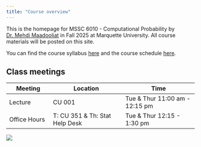 ```yaml
---
title: "Course overview"
---
```


This is the homepage for MSSC 6010 - Computational Probability by [Dr. Mehdi Maadooliat](www.mssc.mu.edu/~mehdi) in Fall 2025 at Marquette University. All course materials will be posted on this site.

You can find the course syllabus [here](/course-syllabus.html) and the course schedule [here](/).

## Class meetings

| Meeting      | Location                       | Time                           |
|-----------------|----------------------------|----------------------------|
| Lecture      | CU 001                         | Tue & Thur 11:00 am - 12:15 pm |
| Office Hours | T: CU 351 & Th: Stat Help Desk | Tue & Thur 12:15 - 1:30 pm     |

![](images/twitter-card.png)
